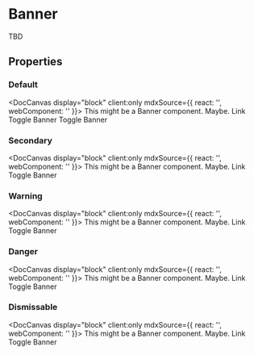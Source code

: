
# Banner

TBD

## Properties

<DocArgsTable componentName="pds-banner" docSource={components} />

### Default

<DocCanvas display="block" client:only
  mdxSource={{
    react: '<PdsBanner></PdsBanner>',
    webComponent: '<pds-banner></pds-banner>'
}}>
  <pds-banner component-id="default-banner1">
    <span slot="text">This might be a Banner component. Maybe.</span>
    <pds-link slot="actions" href="#">Link</pds-link>
    <pds-link slot="actions" href="#">Toggle Banner</pds-link>
  </pds-banner>
  <pds-button data-pds-banner-target="default-banner1">Toggle Banner</pds-button>
</DocCanvas>

### Secondary

<DocCanvas display="block" client:only
  mdxSource={{
    react: '<PdsBanner></PdsBanner>',
    webComponent: '<pds-banner></pds-banner>'
}}>
  <pds-banner component-id="secondary-banner" variant="secondary">
    <span slot="text">This might be a Banner component. Maybe.</span>
    <pds-link slot="actions" href="#">Link</pds-link>
  </pds-banner>
  <pds-button data-pds-banner-target="secondary-banner">Toggle Banner</pds-button>
</DocCanvas>

### Warning

<DocCanvas display="block" client:only
  mdxSource={{
    react: '<PdsBanner></PdsBanner>',
    webComponent: '<pds-banner></pds-banner>'
}}>
  <pds-banner component-id="warning-banner" variant="warning">
    <span slot="text">This might be a Banner component. Maybe.</span>
    <pds-link slot="actions" href="#">Link</pds-link>
  </pds-banner>
  <pds-button data-pds-banner-target="warning-banner">Toggle Banner</pds-button>
</DocCanvas>

### Danger

<DocCanvas display="block" client:only
  mdxSource={{
    react: '<PdsBanner></PdsBanner>',
    webComponent: '<pds-banner></pds-banner>'
}}>
  <pds-banner component-id="danger-banner" variant="danger">
    <span slot="text">This might be a Banner component. Maybe.</span>
    <pds-link slot="actions" href="#">Link</pds-link>
  </pds-banner>
  <pds-button data-pds-banner-target="danger-banner">Toggle Banner</pds-button>
</DocCanvas>

### Dismissable

<DocCanvas display="block" client:only
  mdxSource={{
    react: '<PdsBanner></PdsBanner>',
    webComponent: '<pds-banner></pds-banner>'
  }}>
  <pds-banner component-id="dismissable-banner" dismissable>
    <span slot="text">This might be a Banner component. Maybe.</span>
    <pds-link slot="actions" href="#">Link</pds-link>
  </pds-banner>
  <pds-button data-pds-banner-target="dismissable-banner">Toggle Banner</pds-button>
</DocCanvas>
